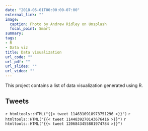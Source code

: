 ```yaml
---
date: "2018-05-01T00:00:00-07:00"
external_link: ""
image:
  caption: Photo by Andrew Ridley on Unsplash
  focal_point: Smart
summary: 
tags:
- R
- Data viz
title: Data visualization
url_code: ""
url_pdf: ""
url_slides: ""
url_video: ""
---
```


This project contains a list of data visualization generated using R. 

## Tweets
`r htmltools::HTML("{{< tweet 1146310918973751296 >}}")`
`r htmltools::HTML("{{< tweet 1144839270143676416 >}}")`
`r htmltools::HTML("{{< tweet 1206843455801974784 >}}")`